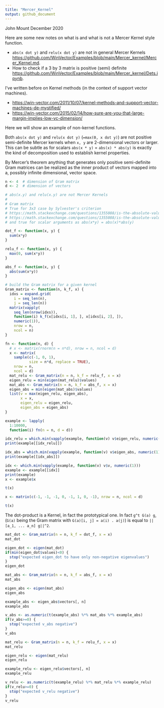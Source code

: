 ```yaml
---
title: "Mercer_Kernel"
output: github_document
---
```


John Mount
December 2020

Here are some new notes on what is and what is not a Mercer Kernel style function.

  * `abs(x dot y)` and `relu(x dot y)` are not in general Mercer Kernels [https://github.com/WinVector/Examples/blob/main/Mercer_kernel/Mercer_Kernel.md](https://github.com/WinVector/Examples/blob/main/Mercer_kernel/Mercer_Kernel.md).
  * How to check if a 3 by 3 matrix is positive (semi) definite [https://github.com/WinVector/Examples/blob/main/Mercer_kernel/Dets.ipynb](https://github.com/WinVector/Examples/blob/main/Mercer_kernel/Dets.ipynb).

I've written before on Kernel methods (in the context of support vector machines).
 
  * [https://win-vector.com/2011/10/07/kernel-methods-and-support-vector-machines-de-mystified/](https://win-vector.com/2011/10/07/kernel-methods-and-support-vector-machines-de-mystified/)
  * [https://win-vector.com/2015/02/14/how-sure-are-you-that-large-margin-implies-low-vc-dimension/](https://win-vector.com/2015/02/14/how-sure-are-you-that-large-margin-implies-low-vc-dimension/)

Here we will show an example of non-kernel functions.

Both `abs(x dot y)` and `relu(x dot y)` (`=max(0, x dot y)`) are not positive semi-definite Mercer kernels when `x, y` are 2-dimensional vectors or larger. This can be subtle as for scalars `abs(x * y)` = `abs(x) * abs(y)` is exactly the kind of decomposition used to establish kernel properties.

By Mercer's theorem anything that generates only positive semi-definite Gram matrices can be realized as the inner product of vectors mapped into a, possibly infinite dimensional, vector space.

```r
n <- 4  # dimension of Gram matrix
d <- 2  # dimension of vectors

# abs(x.y) and relu(x.y) are not Mercer Kernels
#
# Gram matrix
# True for 3x3 case by Sylvester's criterion
# https://math.stackexchange.com/questions/1355088/is-the-absolute-value-of-a-p-d-s-matrix-p-d-s
# https://math.stackexchange.com/questions/1355088/is-the-absolute-value-of-a-p-d-s-matrix-p-d-s#comment2758302_1355088
# and true for scalar arguments as abs(x*y) = abs(x)*abs(y)

dot_f <- function(x, y) {
  sum(x*y)
}

relu_f <- function(x, y) {
  max(0, sum(x*y))
}

abs_f <- function(x, y) { 
  abs(sum(x*y))
}

# build the Gram matrix for a given kernel
Gram_matrix <- function(n, k_f, x) {
  idxs = expand.grid(
    i = seq_len(n), 
    j = seq_len(n))
  matrix(vapply(
    seq_len(nrow(idxs)), 
    function(i) k_f(x[idxs[i, 1], ], x[idxs[i, 2], ]), 
    numeric(1)),
    nrow = n,
    ncol = n)
}
```

```r
fn <- function(n, d) {
  # x <- matrix(rnorm(n = n*d), nrow = n, ncol = d)
  x <- matrix(
    sample(c(-1, 0, 1), 
           size = n*d, replace = TRUE), 
    nrow = n, 
    ncol = d)
  mat_relu <- Gram_matrix(n = n, k_f = relu_f, x = x)
  eigen_relu = min(eigen(mat_relu)$values)
  mat_abs <- Gram_matrix(n = n, k_f = abs_f, x = x)
  eigen_abs = min(eigen(mat_abs)$values)
  list(v = max(eigen_relu, eigen_abs), 
       x = x, 
       eigen_relu = eigen_relu, 
       eigen_abs = eigen_abs)
}

example <- lapply(
  1:10000,
  function(i) fn(n = n, d = d))

idx_relu = which.min(vapply(example, function(v) v$eigen_relu, numeric(1)))
print(example[[idx_relu]])

idx_abs = which.min(vapply(example, function(v) v$eigen_abs, numeric(1)))
print(example[[idx_abs]])

idx <- which.min(vapply(example, function(v) v$v, numeric(1)))
example <- example[[idx]]
print(example)
x <- example$x

t(x)
```

```r
x <- matrix(c(-1, -1, -1, 0, -1, 1, 0, -1), nrow = n, ncol = d)

t(x)
```

The dot-product is a Kernel, in fact the prototypical one. In fact `g^t G(a) g`, (`G(a)` being the Gram matrix with
`G(a)[i, j] = a(i) . a(j)`) is equal to `||[a_1, ... a_n] g||^2`.

```r
mat_dot <- Gram_matrix(n = n, k_f = dot_f, x = x)
mat_dot
```

```r
eigen_dot <- eigen(mat_dot)
if(min(eigen_dot$values)<0) {
  stop("expected eigen_dot to have only non-negative eigenvalues")
}
eigen_dot
```

```r
mat_abs <- Gram_matrix(n = n, k_f = abs_f, x = x)
mat_abs
```

```r
eigen_abs <- eigen(mat_abs)
eigen_abs
```

```r
example_abs <- eigen_abs$vectors[, n]
example_abs
```

```r
v_abs <- as.numeric(t(example_abs) %*% mat_abs %*% example_abs)
if(v_abs>=0) {
  stop("expected v_abs negative")
}
v_abs
```

```r
mat_relu <- Gram_matrix(n = n, k_f = relu_f, x = x)
mat_relu
```

```r
eigen_relu <- eigen(mat_relu)
eigen_relu
```

```r
example_relu <- eigen_relu$vectors[, n]
example_relu
```

```r
v_relu <- as.numeric(t(example_relu) %*% mat_relu %*% example_relu)
if(v_relu>=0) {
  stop("expected v_relu negative")
}
v_relu
```

